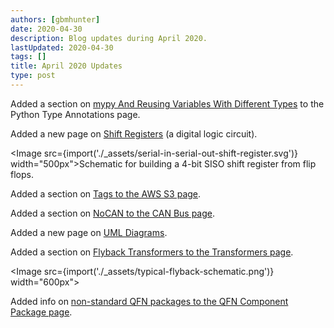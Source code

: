 ```yaml
---
authors: [gbmhunter]
date: 2020-04-30
description: Blog updates during April 2020.
lastUpdated: 2020-04-30
tags: []
title: April 2020 Updates
type: post
---
```


Added a section on [mypy And Reusing Variables With Different Types](/programming/languages/python/python-type-annotations#mypy-and-reusing-variables-with-different-types) to the Python Type Annotations page.

Added a new page on [Shift Registers](/electronics/components/shift-registers) (a digital logic circuit).

<Image src={import('./_assets/serial-in-serial-out-shift-register.svg')} width="500px">Schematic for building a 4-bit SISO shift register from flip flops.</Image>

Added a section on [Tags to the AWS S3 page](/programming/cloud/aws/s3#tags).

Added a section on [NoCAN to the CAN Bus page](/electronics/communication-protocols/can-protocol#nocan).

Added a new page on [UML Diagrams](/programming/general/uml-diagrams).

Added a section on [Flyback Transformers to the Transformers page](/electronics/components/transformers#flyback-transformers).

<Image src={import('./_assets/typical-flyback-schematic.png')} width="600px"></Image>

Added info on [non-standard QFN packages to the QFN Component Package page](/pcb-design/component-packages/qfn-component-package#completely-non-standard-qfn-packages).
